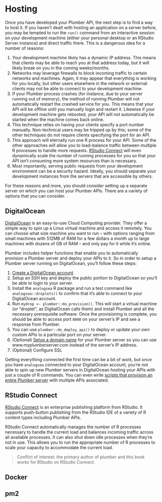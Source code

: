 
# Hosting {#hosting}

Once you have developed your Plumber API, the next step is to find a way to host it. If you haven't dealt with hosting an application on a server before, you may be tempted to run the `run()` command from an interactive session on your development machine (either your personal desktop or an RStudio Server instance) and direct traffic there. This is a dangerous idea for a number of reasons:

1. Your development machine likely has a dynamic IP address. This means that clients may be able to reach you at that address today, but it will likely break on you in the coming weeks/months.
1. Networks may leverage firewalls to block incoming traffic to certain networks and machines. Again, it may appear that everything is working for you locally, but other users elsewhere in the network or external clients may not be able to connect to your development machine.
1. If your Plumber process crashes (for instance, due to your server running out of memory), the method of running Plumber will not automatically restart the crashed service for you. This means that your API will be offline until you manually login and restart it. Likewise if your development machine gets rebooted, your API will not automatically be started when the machine comes back online.
1. This technique relies on having your clients specify a port number manually. Non-technical users may be tripped up by this; some of the other techniques do not require clients specifying the port for an API.
1. This approach will eternally run one R process for your API. Some of the other approaches will allow you to load-balance traffic between multiple R processes to handle more requests. [RStudio Connect](#rstudio-connect) will even dynamically scale the number of running processes for you so that your API isn't consuming more system resources than is necessary.
1. Most importantly, serving public requests from your development environment can be a security hazard. Ideally, you should separate your development instances from the servers that are accessible by others.

For these reasons and more, you should consider setting up a separate server on which you can host your Plumber APIs. There are a variety of options that you can consider.

## DigitalOcean {#digitalocean}

[DigitalOcean](https://m.do.co/c/add0b50f54c4) is an easy-to-use Cloud Computing provider. They offer a simple way to spin up a Linux virtual machine and access it remotely. You can choose what size machine you want to run -- with options ranging from small machines with 512MB of RAM for a few dollars a month up to large machines with dozens of GB of RAM -- and only pay for it while it's online.

Plumber includes helper functions that enable you to automatically provision a Plumber server and deploy your APIs to it. So in order to setup a Plumber server running on DigitalOcean, you'll follow these steps:

1. [Create a DigitalOcean account](https://m.do.co/c/add0b50f54c4).
1. Setup an SSH key and deploy the public portion to DigitalOcean so you'll be able to login to your server.
1. Install the `analogsea` R package and run a test command like `analogsea::droplets()` to confirm that it's able to connect to your DigitalOcean account.
1. Run `mydrop <- plumber::do_provision()`. This will start a virtual machine (or "droplet", as DigitalOcean calls them) and install Plumber and all the necessary prerequisite software. Once the provisioning is complete, you should be able to access port `8000` on your server's IP and see a response from Plumber.
1. You can use `plumber::do_deploy_api()` to deploy or update your own custom APIs to a particular port on your server.
1. (Optional) [Setup a domain name](http://tres.tl/dns) for your Plumber server so you can use www.myplumberserver.com instead of the server's IP address.
1. (Optional) Configure SSL

Getting everything connected the first time can be a bit of work, but once you have `analogsea` connected to your DigitalOcean account, you're not able to spin up new Plumber servers in DigitalOcean hosting your APIs with just a couple of R commands. You can even write [scripts that provision an entire Plumber server](https://github.com/trestletech/plumber/blob/d9f4acc163168ae179c55e781cfa43f03551f825/inst/hosted-new.R) with multiple APIs associated.

## RStudio Connect {#rstudio-connect}

[RStudio Connect](https://www.rstudio.com/products/connect/) is an enterprise publishing platform from RStudio. It supports push-button publishing from the RStudio IDE of a variety of R content types including Plumber APIs.

RStudio Connect automatically manages the number of R processes necessary to handle the current load and balances incoming traffic across all available processes. It can also shut down idle processes when they're not in use. This allows you to run the appropriate number of R processes to scale your capacity to accommodate the current load.

> Conflict of interest: the primary author of plumber and this book works for RStudio on RStudio Connect.

## Docker {#docker}

## pm2 {#pm2}

